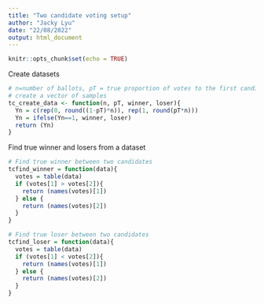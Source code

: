 ```yaml
---
title: "Two candidate voting setup"
author: "Jacky Lyu"
date: "22/08/2022"
output: html_document
---
```


```r
knitr::opts_chunk$set(echo = TRUE)
```

Create datasets
```r
# n=number of ballots, pT = true proportion of votes to the first candidate, 
# create a vector of samples
tc_create_data <- function(n, pT, winner, loser){
  Yn = c(rep(0, round((1-pT)*n)), rep(1, round(pT*n))) 
  Yn = ifelse(Yn==1, winner, loser)
  return (Yn)
}  
```

Find true winner and losers from a dataset
```r
# Find true winner between two candidates
tcfind_winner = function(data){
  votes = table(data)
  if (votes[1] > votes[2]){
    return (names(votes)[1])
  } else {
    return (names(votes)[2])
  }
}

# Find true loser between two candidates
tcfind_loser = function(data){
  votes = table(data)
  if (votes[1] < votes[2]){
    return (names(votes)[1])
  } else {
    return (names(votes)[2])
  }
}
```


